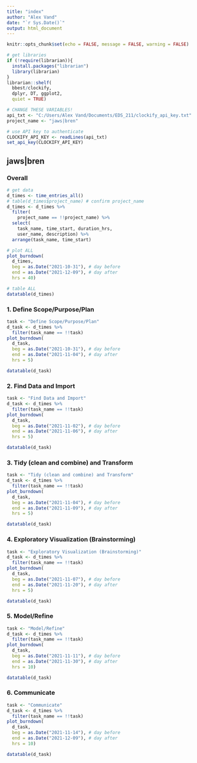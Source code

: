 ```yaml
---
title: "index"
author: "Alex Vand"
date: "`r Sys.Date()`"
output: html_document
---
```


```r
knitr::opts_chunk$set(echo = FALSE, message = FALSE, warning = FALSE)
```

```r
# get libraries
if (!require(librarian)){
  install.packages("librarian")
  library(librarian)
}
librarian::shelf(
  bbest/clockify,
  dplyr, DT, ggplot2,
  quiet = TRUE)

# CHANGE THESE VARIABLES!
api_txt <- "C:/Users/Alex Vand/Documents/EDS_211/clockify_api_key.txt"
project_name <- "jaws|bren"

# use API key to authenticate
CLOCKIFY_API_KEY <- readLines(api_txt)
set_api_key(CLOCKIFY_API_KEY)
```

## jaws|bren {.tabset}

### Overall

```r
# get data
d_times <- time_entries_all()
# table(d_times$project_name) # confirm project_name
d_times <- d_times %>%
  filter(
    project_name == !!project_name) %>%
  select(
    task_name, time_start, duration_hrs, 
    user_name, description) %>% 
  arrange(task_name, time_start)
```

```r
# plot ALL
plot_burndown(
  d_times,
  beg = as.Date("2021-10-31"), # day before
  end = as.Date("2021-12-09"), # day after
  hrs = 40)

# table ALL
datatable(d_times)
```

### 1. Define Scope/Purpose/Plan

```r
task <- "Define Scope/Purpose/Plan"
d_task <- d_times %>% 
  filter(task_name == !!task)
plot_burndown(
  d_task,
  beg = as.Date("2021-10-31"), # day before
  end = as.Date("2021-11-04"), # day after
  hrs = 5)

datatable(d_task)
```


### 2. Find Data and Import

```r
task <- "Find Data and Import"
d_task <- d_times %>% 
  filter(task_name == !!task)
plot_burndown(
  d_task,
  beg = as.Date("2021-11-02"), # day before
  end = as.Date("2021-11-06"), # day after
  hrs = 5)

datatable(d_task)
```


### 3. Tidy (clean and combine) and Transform

```r
task <- "Tidy (clean and combine) and Transform"
d_task <- d_times %>% 
  filter(task_name == !!task)
plot_burndown(
  d_task,
  beg = as.Date("2021-11-04"), # day before
  end = as.Date("2021-11-09"), # day after
  hrs = 5)

datatable(d_task)
```


### 4. Exploratory Visualization (Brainstorming)

```r
task <- "Exploratory Visualization (Brainstorming)"
d_task <- d_times %>% 
  filter(task_name == !!task)
plot_burndown(
  d_task,
  beg = as.Date("2021-11-07"), # day before
  end = as.Date("2021-11-20"), # day after
  hrs = 5)

datatable(d_task)
```


### 5. Model/Refine

```r
task <- "Model/Refine"
d_task <- d_times %>% 
  filter(task_name == !!task)
plot_burndown(
  d_task,
  beg = as.Date("2021-11-11"), # day before
  end = as.Date("2021-11-30"), # day after
  hrs = 10)

datatable(d_task)
```


### 6. Communicate

```r
task <- "Communicate"
d_task <- d_times %>% 
  filter(task_name == !!task)
plot_burndown(
  d_task,
  beg = as.Date("2021-11-14"), # day before
  end = as.Date("2021-12-09"), # day after
  hrs = 10)

datatable(d_task)
```


